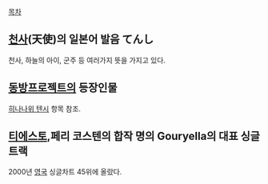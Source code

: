 [[목차]]

== [[천사]](天使)의 일본어 발음 てんし ==
천사, 하늘의 아이, 군주 등 여러가지 뜻을 가지고 있다.

== [[동방프로젝트]]의 등장인물 ==
[[히나나위 텐시]] 항목 참조.

== [[티에스토]],페리 코스텐의 합작 명의 Gouryella의 대표 싱글 트랙 ==
2000년 [[영국]] 싱글차트 45위에 올랐다.

{{{#!html
<object width="480" height="385"><param name="movie" value="http://www.youtube.com/v/DI-yAD6-9Ek?fs=1&amp;hl=ko_KR"></param><param name="allowFullScreen" value="true"></param><param name="allowscriptaccess" value="always"></param><embed src="http://www.youtube.com/v/DI-yAD6-9Ek?fs=1&amp;hl=ko_KR" type="application/x-shockwave-flash" allowscriptaccess="always" allowfullscreen="true" width="480" height="385"></embed></object>
}}}



